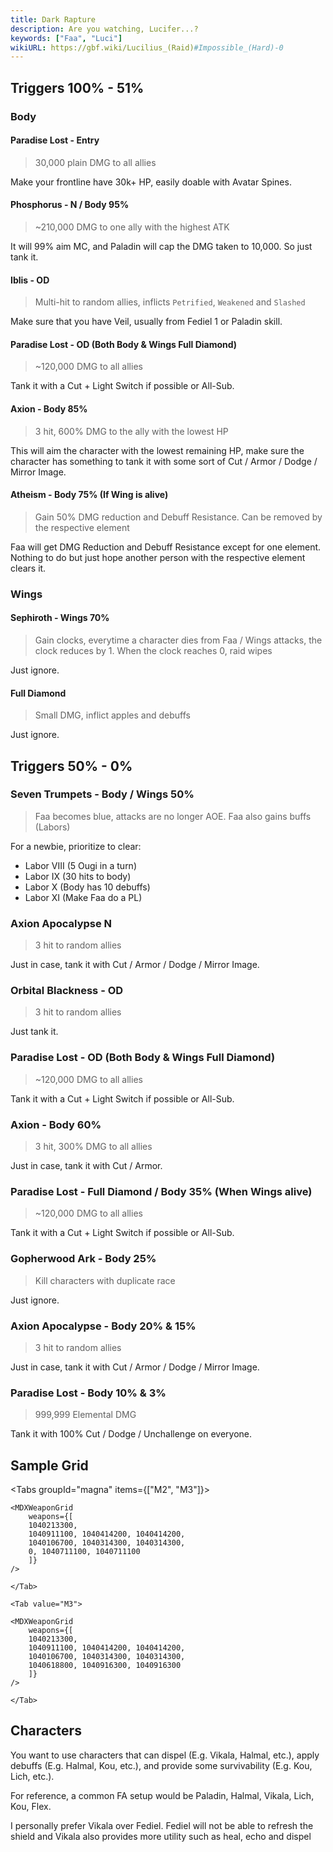 ```yaml
---
title: Dark Rapture
description: Are you watching, Lucifer...?
keywords: ["Faa", "Luci"]
wikiURL: https://gbf.wiki/Lucilius_(Raid)#Impossible_(Hard)-0
---
```


## Triggers 100% - 51%

### Body

#### Paradise Lost - Entry

> 30,000 plain DMG to all allies

Make your frontline have 30k+ HP, easily doable with Avatar Spines.

#### Phosphorus - N / Body 95%

> ~210,000 DMG to one ally with the highest ATK

It will 99% aim MC, and Paladin will cap the DMG taken to 10,000.
So just tank it.

#### Iblis - OD

> Multi-hit to random allies, inflicts `Petrified`, `Weakened` and `Slashed`

Make sure that you have Veil, usually from Fediel 1 or Paladin skill.

#### Paradise Lost - OD (Both Body & Wings Full Diamond)

> ~120,000 DMG to all allies

Tank it with a Cut + Light Switch if possible or All-Sub.

#### Axion - Body 85%

> 3 hit, 600% DMG to the ally with the lowest HP

This will aim the character with the lowest remaining HP,
make sure the character has something to tank it with some sort of Cut / Armor / Dodge / Mirror Image.

#### Atheism - Body 75% (If Wing is alive)

> Gain 50% DMG reduction and Debuff Resistance. Can be removed by the respective element

Faa will get DMG Reduction and Debuff Resistance except for one element.
Nothing to do but just hope another person with the respective element clears it.

### Wings

#### Sephiroth - Wings 70%

> Gain clocks, everytime a character dies from Faa / Wings attacks, the clock reduces by 1.
> When the clock reaches 0, raid wipes

Just ignore.

#### Full Diamond

> Small DMG, inflict apples and debuffs

Just ignore.

## Triggers 50% - 0%

### Seven Trumpets - Body / Wings 50%

> Faa becomes blue, attacks are no longer AOE.
> Faa also gains buffs (Labors)

For a newbie, prioritize to clear:

- Labor VIII (5 Ougi in a turn)
- Labor IX (30 hits to body)
- Labor X (Body has 10 debuffs)
- Labor XI (Make Faa do a PL)

### Axion Apocalypse N

> 3 hit to random allies

Just in case, tank it with Cut / Armor / Dodge / Mirror Image.

### Orbital Blackness - OD

> 3 hit to random allies

Just tank it.

### Paradise Lost - OD (Both Body & Wings Full Diamond)

> ~120,000 DMG to all allies

Tank it with a Cut + Light Switch if possible or All-Sub.

### Axion - Body 60%

> 3 hit, 300% DMG to all allies

Just in case, tank it with Cut / Armor.

### Paradise Lost - Full Diamond / Body 35% (When Wings alive)

> ~120,000 DMG to all allies

Tank it with a Cut + Light Switch if possible or All-Sub.

### Gopherwood Ark - Body 25%

> Kill characters with duplicate race

Just ignore.

### Axion Apocalypse - Body 20% & 15%

> 3 hit to random allies

Just in case, tank it with Cut / Armor / Dodge / Mirror Image.

### Paradise Lost - Body 10% & 3%

> 999,999 Elemental DMG

Tank it with 100% Cut / Dodge / Unchallenge on everyone.

## Sample Grid

<Tabs groupId="magna" items={["M2", "M3"]}>
	<Tab value="M2">

    <MDXWeaponGrid
        weapons={[
        1040213300,
        1040911100, 1040414200, 1040414200,
        1040106700, 1040314300, 1040314300,
        0, 1040711100, 1040711100
        ]}
    />

    </Tab>

    <Tab value="M3">

    <MDXWeaponGrid
        weapons={[
        1040213300,
        1040911100, 1040414200, 1040414200,
        1040106700, 1040314300, 1040314300,
        1040618800, 1040916300, 1040916300
        ]}
    />

    </Tab>

</Tabs>

## Characters

You want to use characters that can dispel (E.g. Vikala, Halmal, etc.),
apply debuffs (E.g. Halmal, Kou, etc.),
and provide some survivability (E.g. Kou, Lich, etc.).

For reference, a common FA setup would be Paladin, Halmal, Vikala, Lich, Kou, Flex.

<MDXCallout title="Why Vikala over Fediel?">
	I personally prefer Vikala over Fediel. Fediel will not be able to refresh the
	shield and Vikala also provides more utility such as heal, echo and dispel
</MDXCallout>

